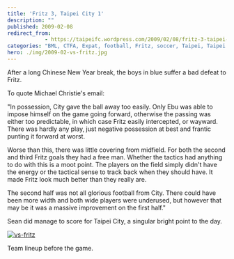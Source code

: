```yaml
---
title: 'Fritz 3, Taipei City 1'
description: ""
published: 2009-02-08
redirect_from: 
            - https://taipeifc.wordpress.com/2009/02/08/fritz-3-taipei-city-1/
categories: "BML, CTFA, Expat, football, Fritz, soccer, Taipei, Taipei City FC, Taiwan, vs. Fritz F.C."
hero: ./img/2009-02-vs-fritz.jpg
---
```

After a long Chinese New Year break, the boys in blue suffer a bad defeat to Fritz.

To quote Michael Christie's email:

"In possession, City gave the ball away too easily. Only Ebu was able to impose himself on the game going forward, otherwise the passing was either too predictable, in which case Fritz easily intercepted, or wayward. There was hardly any play, just negative possession at best and frantic punting it forward at worst.

Worse than this, there was little covering from midfield. For both the second and third Fritz goals they had a free man. Whether the tactics had anything to do with this is a moot point. The players on the field simply didn't have the energy or the tactical sense to track back when they should have. It made Fritz look much better than they really are.

The second half was not all glorious football from City. There could have been more width and both wide players were underused, but however that may be it was a massive improvement on the first half."

Sean did manage to score for Taipei City, a singular bright point to the day.

[![](http://taipeifc.files.wordpress.com/2009/02/vs-fritz.jpg "vs-fritz")](./img/2009-02-vs-fritz.jpg)

Team lineup before the game.
